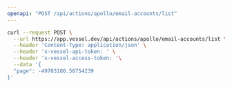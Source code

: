 ```yaml
---
openapi: "POST /api/actions/apollo/email-accounts/list"
---
```


<RequestExample>

```bash Request
curl --request POST \
  --url https://app.vessel.dev/api/actions/apollo/email-accounts/list \
  --header 'Content-Type: application/json' \
  --header 'x-vessel-api-token: ' \
  --header 'x-vessel-access-token: '\
  --data '{
  "page": -49703180.58754239
}'
```

</RequestExample>
